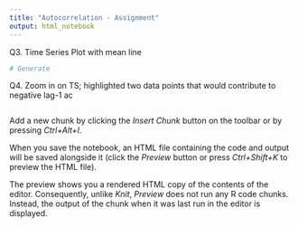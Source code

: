 ```yaml
---
title: "Autocorrelation - Assignment"
output: html_notebook
---
```


Q3. Time Series Plot with mean line
```r
# Generate 
```

Q4. Zoom in on TS; highlighted two data points that would contribute to negative lag-1 ac
```r

```


Add a new chunk by clicking the *Insert Chunk* button on the toolbar or by pressing *Ctrl+Alt+I*.

When you save the notebook, an HTML file containing the code and output will be saved alongside it (click the *Preview* button or press *Ctrl+Shift+K* to preview the HTML file).

The preview shows you a rendered HTML copy of the contents of the editor. Consequently, unlike *Knit*, *Preview* does not run any R code chunks. Instead, the output of the chunk when it was last run in the editor is displayed.
